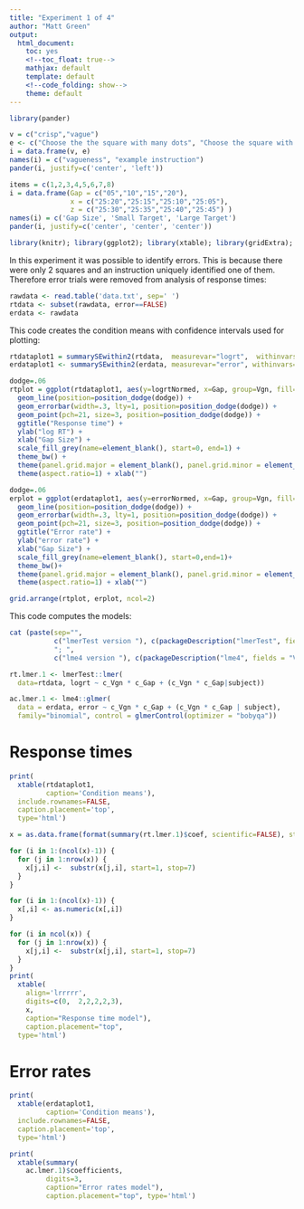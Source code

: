 ```yaml
---
title: "Experiment 1 of 4"
author: "Matt Green"
output:
  html_document:
    toc: yes
    <!--toc_float: true-->
    mathjax: default
    template: default
    <!--code_folding: show-->
    theme: default
---  
```

<style>
table, th, td {
    border: 1px grey;
    border-collapse: collapse;
    padding:2px 5px 2px 5px
}  
</style>



```r
library(pander)
```

```r
v = c("crisp","vague")
e <- c("Choose the the square with many dots", "Choose the square with 20 dots")
i = data.frame(v, e)
names(i) = c("vagueness", "example instruction")
pander(i, justify=c('center', 'left'))
```

```r
items = c(1,2,3,4,5,6,7,8)
i = data.frame(Gap = c("05","10","15","20"),
               x = c("25:20","25:15","25:10","25:05"),
               z = c("25:30","25:35","25:40","25:45") )
names(i) = c('Gap Size', 'Small Target', 'Large Target')
pander(i, justify=c('center', 'center', 'center'))
```

```r
library(knitr); library(ggplot2); library(xtable); library(gridExtra); library(lme4); library(lmerTest);  library(data.table); library(dplyr); library(dtplyr); library(pander); source('summarySEwithin2.R') 
```

In this experiment it was possible to identify errors.
This is because there were only 2 squares and an instruction uniquely identified one of them.
Therefore error trials were removed from analysis of response times: 

```r
rawdata <- read.table('data.txt', sep=' ')
rtdata <- subset(rawdata, error==FALSE)
erdata <- rawdata
```

This code creates the condition means with confidence intervals used for plotting:

```r
rtdataplot1 = summarySEwithin2(rtdata,  measurevar="logrt",  withinvars=c("Vgn","Gap"), idvar="subject")
erdataplot1 <- summarySEwithin2(erdata, measurevar="error", withinvars=c("Vgn","Gap"), idvar="subject")
```

```r
dodge=.06
rtplot = ggplot(rtdataplot1, aes(y=logrtNormed, x=Gap, group=Vgn, fill=Vgn, shape=Vgn, ymin=logrtNormed-ci, ymax=logrtNormed+ci)) + 
  geom_line(position=position_dodge(dodge)) + 
  geom_errorbar(width=.3, lty=1, position=position_dodge(dodge)) + 
  geom_point(pch=21, size=3, position=position_dodge(dodge)) +
  ggtitle("Response time") + 
  ylab("log RT") + 
  xlab("Gap Size") +
  scale_fill_grey(name=element_blank(), start=0, end=1) +
  theme_bw() +
  theme(panel.grid.major = element_blank(), panel.grid.minor = element_blank(), legend.key = element_blank() ) +
  theme(aspect.ratio=1) + xlab("")
```

```r
dodge=.06
erplot = ggplot(erdataplot1, aes(y=errorNormed, x=Gap, group=Vgn, fill=Vgn, shape=Vgn, ymin=errorNormed-ci, ymax=errorNormed+ci)) + 
  geom_line(position=position_dodge(dodge)) + 
  geom_errorbar(width=.3, lty=1, position=position_dodge(dodge)) + 
  geom_point(pch=21, size=3, position=position_dodge(dodge)) +
  ggtitle("Error rate") + 
  ylab("error rate") + 
  xlab("Gap Size") +
  scale_fill_grey(name=element_blank(), start=0,end=1)+
  theme_bw()+
  theme(panel.grid.major = element_blank(), panel.grid.minor = element_blank(), legend.key = element_blank() )+
  theme(aspect.ratio=1) + xlab("")
```


```r
grid.arrange(rtplot, erplot, ncol=2)
```

This code computes the models:

```r
cat (paste(sep="", 
           c("lmerTest version "), c(packageDescription("lmerTest", fields = "Version")),
           "; ", 
           c("lme4 version "), c(packageDescription("lme4", fields = "Version"))) ) 
```

```r
rt.lmer.1 <- lmerTest::lmer(
  data=rtdata, logrt ~ c_Vgn * c_Gap + (c_Vgn * c_Gap|subject))

ac.lmer.1 <- lme4::glmer(
  data = erdata, error ~ c_Vgn * c_Gap + (c_Vgn * c_Gap | subject), 
  family="binomial", control = glmerControl(optimizer = "bobyqa"))
```

# Response times

```r
print(
  xtable(rtdataplot1,
         caption='Condition means'),
  include.rownames=FALSE,
  caption.placement='top',
  type='html')
```

```r
x = as.data.frame(format(summary(rt.lmer.1)$coef, scientific=FALSE), stringsAsFactors = FALSE)

for (i in 1:(ncol(x)-1)) {
  for (j in 1:nrow(x)) {
    x[j,i] <-  substr(x[j,i], start=1, stop=7)
  }
}

for (i in 1:(ncol(x)-1)) {
  x[,i] <- as.numeric(x[,i])
}

for (i in ncol(x)) {
  for (j in 1:nrow(x)) {
    x[j,i] <-  substr(x[j,i], start=1, stop=7)
  }
}
print(
  xtable(
    align='lrrrrr', 
    digits=c(0,  2,2,2,2,3),
    x,
    caption="Response time model"), 
    caption.placement="top", 
  type='html')
```


# Error rates

```r
print(
  xtable(erdataplot1,
         caption='Condition means'),
  include.rownames=FALSE,
  caption.placement='top',
  type='html')
```

```r
print(
  xtable(summary(
    ac.lmer.1)$coefficients,
         digits=3, 
         caption="Error rates model"),
         caption.placement="top", type='html')
```



<!-- ```{r} -->
<!-- rt.lmer.2 <- lmerTest::lmer( -->
<!--   data=rtdata, logrt ~ c_Vgn * c_Gap + c_Ord + c_Qty + (c_Vgn * c_Gap + c_Ord + c_Qty | subject)) -->
<!-- ``` -->

<!-- ```{r} -->
<!-- ac.lmer.2 <- lme4::glmer( -->
<!--   data = erdata, error ~ c_Vgn * c_Gap + c_Ord + c_Qty + (c_Vgn * c_Gap + c_Ord + c_Qty | subject),  -->
<!--   family="binomial", control = glmerControl(optimizer = "bobyqa")) -->
<!-- ``` -->


<!-- ```{r tableRTmodelMaximal, results='asis', echo=FALSE, cache=TRUE} -->
<!-- x = as.data.frame(format(summary(rt.lmer.2)$coef, scientific=FALSE), stringsAsFactors = FALSE) -->

<!-- for (i in 1:(ncol(x)-1)) { -->
<!--   for (j in 1:nrow(x)) { -->
<!--     x[j,i] <-  substr(x[j,i], start=1, stop=7) -->
<!--   } -->
<!-- } -->

<!-- for (i in 1:(ncol(x)-1)) { -->
<!--   x[,i] <- as.numeric(x[,i]) -->
<!-- } -->

<!-- for (i in ncol(x)) { -->
<!--   for (j in 1:nrow(x)) { -->
<!--     x[j,i] <-  substr(x[j,i], start=1, stop=7) -->
<!--   } -->
<!-- } -->
<!-- print( -->
<!--   xtable( -->
<!--     align='lrrrrr',  -->
<!--     digits=c(0,  2,2,2,2,3), -->
<!--     x, -->
<!--     caption="Maximal response time model"),  -->
<!--     caption.placement="top",  -->
<!--   type='html') -->
<!-- ``` -->


<!-- ```{r tableErrorModelMaximal, results='asis', cache=TRUE, echo=FALSE} -->
<!-- print( -->
<!--   xtable( -->
<!--     digits=3, summary( -->
<!--       ac.lmer.2)$coefficients, -->
<!--              caption="Maximal error rates model"), -->
<!--              caption.placement="top", type='html') -->
<!-- ``` -->

